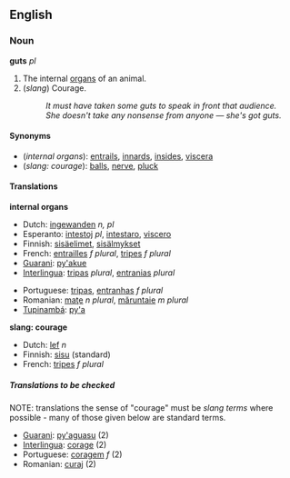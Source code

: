 ==English==
===Noun===
'''guts''' ''pl''

#The internal [[organ]]s of an animal.
#(''slang'') Courage.
#:''It must have taken some guts to speak in front that audience.''
#:''She doesn't take any nonsense from anyone &mdash; she's got guts.''

====Synonyms====
*(''internal organs''): [[entrails]], [[innards]], [[insides]], [[viscera]]
*(''slang: courage''): [[balls]], [[nerve]], [[pluck]]

====Translations====

'''internal organs'''
{{top}}
<!--Put translations for languages from A to I here-->
*Dutch: [[ingewanden]] ''n, pl''
*Esperanto: [[intestoj]] ''pl'', [[intestaro]], [[viscero]]
*Finnish: [[sisäelimet]], [[sisälmykset]]
*French: [[entrailles]] ''f plural'', [[tripes#French|tripes]] ''f plural''
*[[Guarani]]: [[py'akue]]
*[[Interlingua]]: [[tripas#Interlingua|tripas]] ''plural'', [[entranias]] ''plural''
{{mid}}
<!--Put translations for languages from J to Z here-->
*Portuguese: [[tripas#Portuguese|tripas]], [[entranhas]] ''f plural''
*Romanian: [[maţe]] ''n plural'', [[măruntaie]] ''m plural''
*[[Tupinambá]]: [[py'a]]
{{bottom}}

'''slang: courage'''
<!--Note: The translations in this table should be SLANG TERMS, where these exist-->
{{top}}
<!--Put translations for languages from A to I here-->
*Dutch: [[lef]] ''n''
*Finnish: [[sisu]] (standard)
*French: [[tripes#French|tripes]] ''f plural''
{{mid}}
<!--Put translations for languages from J to Z here-->
{{bottom}}

=====Translations to be checked=====
<!--Remove this section once all of the translations below have been moved into the tables above.-->
{{checktrans}}
NOTE: translations the sense of "courage" must be ''slang terms'' where possible - many of those given below are standard terms.

*[[Guarani]]: [[py'aguasu]] (2)
*[[Interlingua]]: [[corage]] (2)
*Portuguese: [[coragem]] ''f'' (2)
*Romanian: [[curaj]] (2)